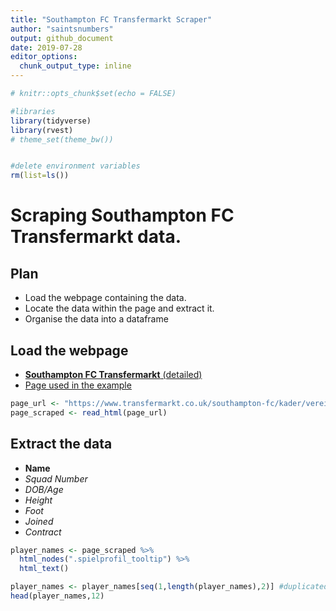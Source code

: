 ```yaml
---
title: "Southampton FC Transfermarkt Scraper"
author: "saintsnumbers"
output: github_document
date: 2019-07-28
editor_options: 
  chunk_output_type: inline
---
```


```r
# knitr::opts_chunk$set(echo = FALSE)

#libraries
library(tidyverse)
library(rvest)
# theme_set(theme_bw())


#delete environment variables
rm(list=ls())
```

# Scraping Southampton FC Transfermarkt data.

## Plan

* Load the webpage containing the data.
* Locate the data within the page and extract it.
* Organise the data into a dataframe

## Load the webpage

* [**Southampton FC Transfermarkt** (detailed)](https://www.transfermarkt.co.uk/southampton-fc/kader/verein/180/saison_id/2019/plus/1)
* [Page used in the example](https://www.transfermarkt.co.uk/manchester-city/startseite/verein/281/saison_id/2019)

```r
page_url <- "https://www.transfermarkt.co.uk/southampton-fc/kader/verein/180/saison_id/2019/plus/1"
page_scraped <- read_html(page_url)
```

## Extract the data

* **Name**
* *Squad Number*
* *DOB/Age*
* *Height*
* *Foot*
* *Joined*
* *Contract*

```r
player_names <- page_scraped %>%
  html_nodes(".spielprofil_tooltip") %>%
  html_text()

player_names <- player_names[seq(1,length(player_names),2)] #duplicated - odd numbered data only
head(player_names,12)
```

